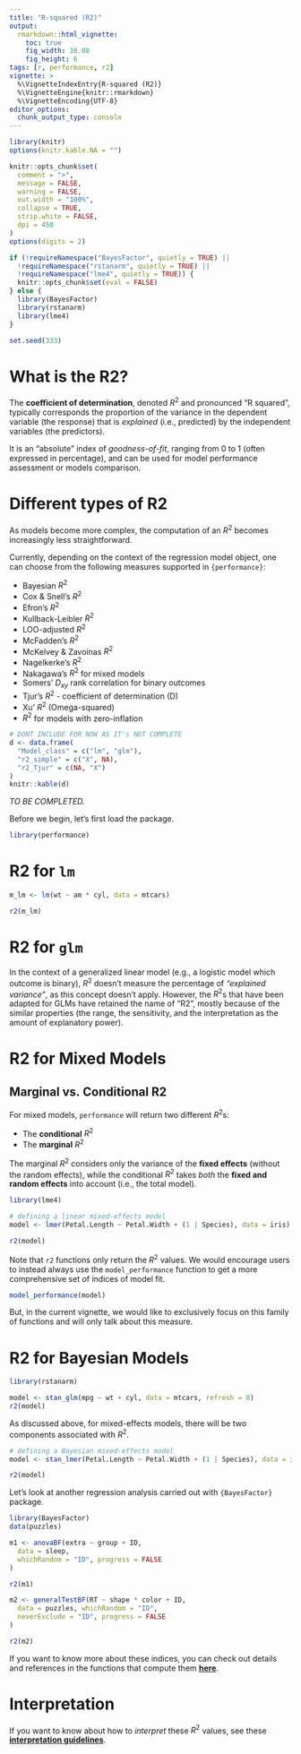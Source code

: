 ```yaml
---
title: "R-squared (R2)"
output: 
  rmarkdown::html_vignette:
    toc: true
    fig_width: 10.08
    fig_height: 6
tags: [r, performance, r2]
vignette: >
  %\VignetteIndexEntry{R-squared (R2)}
  %\VignetteEngine{knitr::rmarkdown}
  %\VignetteEncoding{UTF-8}
editor_options: 
  chunk_output_type: console
---
```


```r
library(knitr)
options(knitr.kable.NA = "")

knitr::opts_chunk$set(
  comment = ">",
  message = FALSE,
  warning = FALSE,
  out.width = "100%",
  collapse = TRUE,
  strip.white = FALSE,
  dpi = 450
)
options(digits = 2)

if (!requireNamespace("BayesFactor", quietly = TRUE) ||
  !requireNamespace("rstanarm", quietly = TRUE) ||
  !requireNamespace("lme4", quietly = TRUE)) {
  knitr::opts_chunk$set(eval = FALSE)
} else {
  library(BayesFactor)
  library(rstanarm)
  library(lme4)
}

set.seed(333)
```

# What is the R2?

The **coefficient of determination**, denoted $R^2$ and pronounced "R squared", typically corresponds the proportion of the variance in the dependent variable (the response) that is *explained* (i.e., predicted) by the independent variables (the predictors).

It is an "absolute" index of *goodness-of-fit*, ranging from 0 to 1 (often expressed in percentage), and can be used for model performance assessment or models comparison.

# Different types of R2

As models become more complex, the computation of an $R^2$ becomes increasingly less straightforward.

Currently, depending on the context of the regression model object, one can choose from the following measures supported in `{performance}`:

- Bayesian $R^2$
- Cox & Snell's $R^2$
- Efron's $R^2$
- Kullback-Leibler $R^2$
- LOO-adjusted $R^2$
- McFadden's $R^2$
- McKelvey & Zavoinas $R^2$
- Nagelkerke's $R^2$
- Nakagawa's $R^2$ for mixed models
- Somers' $D_{xy}$ rank correlation for binary outcomes
- Tjur's $R^2$ - coefficient of determination (D)
- Xu' $R^2$ (Omega-squared)
- $R^2$ for models with zero-inflation

```r
# DONT INCLUDE FOR NOW AS IT's NOT COMPLETE
d <- data.frame(
  "Model_class" = c("lm", "glm"),
  "r2_simple" = c("X", NA),
  "r2_Tjur" = c(NA, "X")
)
knitr::kable(d)
```

*TO BE COMPLETED.*

Before we begin, let's first load the package.

```r
library(performance)
```


# R2 for `lm`

```r
m_lm <- lm(wt ~ am * cyl, data = mtcars)

r2(m_lm)
```

# R2 for `glm`

In the context of a generalized linear model (e.g., a logistic model which outcome is binary), $R^2$ doesn't measure the percentage of *"explained variance"*, as this concept doesn't apply. However, the $R^2$s that have been adapted for GLMs have retained the name of "R2", mostly because of the similar properties (the range, the sensitivity, and the interpretation as the amount of explanatory power).

# R2 for Mixed Models

## Marginal vs. Conditional R2

For mixed models, `performance` will return two different $R^2$s:

- The **conditional** $R^2$ 
- The **marginal** $R^2$ 

The marginal $R^2$ considers only the variance of the **fixed effects** (without the random effects), while the conditional $R^2$ takes *both* the **fixed and random effects** into account (i.e., the total model).

```r
library(lme4)

# defining a linear mixed-effects model
model <- lmer(Petal.Length ~ Petal.Width + (1 | Species), data = iris)

r2(model)
```

Note that `r2` functions only return the $R^2$ values. We would encourage users to instead always use the `model_performance` function to get a more comprehensive set of indices of model fit. 

```r
model_performance(model)
```

But, in the current vignette, we would like to exclusively focus on this family of functions and will only talk about this measure.

# R2 for Bayesian Models

```r
library(rstanarm)

model <- stan_glm(mpg ~ wt + cyl, data = mtcars, refresh = 0)
r2(model)
```

As discussed above, for mixed-effects models, there will be two components associated with $R^2$.

```r
# defining a Bayesian mixed-effects model
model <- stan_lmer(Petal.Length ~ Petal.Width + (1 | Species), data = iris, refresh = 0)

r2(model)
```

Let's look at another regression analysis carried out with `{BayesFactor}` package.

```r
library(BayesFactor)
data(puzzles)

m1 <- anovaBF(extra ~ group + ID,
  data = sleep,
  whichRandom = "ID", progress = FALSE
)

r2(m1)

m2 <- generalTestBF(RT ~ shape * color + ID,
  data = puzzles, whichRandom = "ID",
  neverExclude = "ID", progress = FALSE
)

r2(m2)
```


If you want to know more about these indices, you can check out details and references in the functions that compute them [**here**](https://easystats.github.io/performance/reference/index.html#section-r-functions).

# Interpretation

If you want to know about how to *interpret* these $R^2$ values, see these [**interpretation guidelines**](https://easystats.github.io/effectsize/reference/interpret_r2.html).
